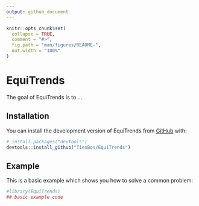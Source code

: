 ```yaml
---
output: github_document
---
```


<!-- README.md is generated from README.Rmd. Please edit that file -->

```r
knitr::opts_chunk$set(
  collapse = TRUE,
  comment = "#>",
  fig.path = "man/figures/README-",
  out.width = "100%"
)
```

# EquiTrends

<!-- badges: start -->
<!-- badges: end -->

The goal of EquiTrends is to ...

## Installation

You can install the development version of EquiTrends from [GitHub](https://github.com/) with:

``` r
# install.packages("devtools")
devtools::install_github("TiesBos/EquiTrends")
```

## Example

This is a basic example which shows you how to solve a common problem:

```r
#library(EquiTrends)
## basic example code
```


